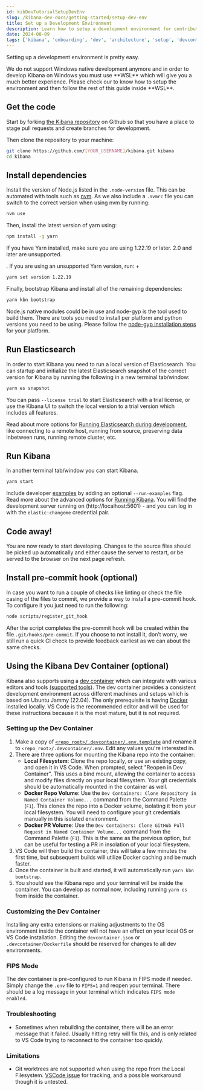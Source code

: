 ```yaml
---
id: kibDevTutorialSetupDevEnv
slug: /kibana-dev-docs/getting-started/setup-dev-env
title: Set up a Development Environment
description: Learn how to setup a development environment for contributing to the Kibana repository
date: 2024-08-09
tags: ['kibana', 'onboarding', 'dev', 'architecture', 'setup', 'devcontainer']
---
```


Setting up a development environment is pretty easy.

<DocCallOut title="A note about Windows">
  We do not support Windows native development anymore and in order to develop Kibana on Windows you must use **WSL** which will give you a much better experience.
  Please check our <DocLink id="kibDevTutorialSetupWindowsDevWSL" text="tutorial"/> to know how to setup the environment and then follow the rest of this guide inside **WSL**.
</DocCallOut>

## Get the code

Start by forking [the Kibana repository](https://github.com/elastic/kibana) on Github so that you have a place to stage pull requests and create branches for development.

Then clone the repository to your machine:

```sh
git clone https://github.com/[YOUR_USERNAME]/kibana.git kibana
cd kibana
```

## Install dependencies

Install the version of Node.js listed in the `.node-version` file. This can be automated with tools such as [nvm](https://github.com/creationix/nvm). As we also include a `.nvmrc` file you can switch to the correct version when using nvm by running:

```sh
nvm use
```

Then, install the latest version of yarn using:

```sh
npm install -g yarn
```

If you have Yarn installed, make sure you are using 1.22.19 or later. 2.0 and later are unsupported.

. If you are using an unsupported Yarn version, run:
+
```sh
yarn set version 1.22.19
```

Finally, bootstrap Kibana and install all of the remaining dependencies:

```sh
yarn kbn bootstrap
```

Node.js native modules could be in use and node-gyp is the tool used to build them. There are tools you need to install per platform and python versions you need to be using. Please follow the [node-gyp installation steps](https://github.com/nodejs/node-gyp#installation) for your platform.

## Run Elasticsearch

In order to start Kibana you need to run a local version of Elasticsearch. You can startup and initialize the latest Elasticsearch snapshot of the correct version for Kibana by running the following in a new terminal tab/window:

```sh
yarn es snapshot
```

You can pass `--license trial` to start Elasticsearch with a trial license, or use the Kibana UI to switch the local version to a trial version which includes all features.

Read about more options for [Running Elasticsearch during development](https://www.elastic.co/guide/en/kibana/current/running-elasticsearch.html), like connecting to a remote host, running from source, preserving data inbetween runs, running remote cluster, etc.

## Run Kibana

In another terminal tab/window you can start Kibana.

```sh
yarn start
```

Include developer [examples](https://github.com/elastic/kibana/tree/main/examples) by adding an optional `--run-examples` flag. Read more about the advanced options for [Running Kibana](https://www.elastic.co/guide/en/kibana/current/running-kibana-advanced.html).
You will find the development server running on (http://localhost:5601) - and you can log in with the `elastic:changeme` credential pair.

## Code away!

You are now ready to start developing. 
Changes to the source files should be picked up automatically and either cause the server to restart, or be served to the browser on the next page refresh.

## Install pre-commit hook (optional)

In case you want to run a couple of checks like linting or check the file casing of the files to commit, we provide a way to install a pre-commit hook. To configure it you just need to run the following:

```sh
node scripts/register_git_hook
```

After the script completes the pre-commit hook will be created within the file `.git/hooks/pre-commit`. If you choose to not install it, don’t worry, we still run a quick CI check to provide feedback earliest as we can about the same checks.

## Using the Kibana Dev Container (optional)

Kibana also supports using a [dev container](https://containers.dev/) which can integrate with various editors and tools [(supported tools)](https://containers.dev/supporting). The dev container provides a consistent development environment across different machines and setups which is based on Ubuntu Jammy (22.04). The only prerequisite is having [Docker](https://www.docker.com/) installed locally. VS Code is the recommended editor and will be used for these instructions because it is the most mature, but it is not required.

### Setting up the Dev Container

1. Make a copy of [`<repo_root>/.devcontainer/.env.template`](https://github.com/elastic/kibana/blob/main/.devcontainer/.env.template) and rename it to `<repo_root>/.devcontainer/.env`. Edit any values you're interested in.
1. There are three options for mounting the Kibana repo into the container:
    - **Local Filesystem**: Clone the repo locally, or use an existing copy, and open it in VS Code. When prompted, select "Reopen in Dev Container". This uses a bind mount, allowing the container to access and modify files directly on your local filesystem. Your git credentials should be automatically mounted in the container as well. 
    - **Docker Repo Volume**: Use the `Dev Containers: Clone Repository in Named Container Volume...` command from the Command Palette (`F1`). This clones the repo into a Docker volume, isolating it from your local filesystem. You will need to configure your git credentials manually in this isolated environment.
    - **Docker PR Volume**: Use the `Dev Containers: Clone GitHub Pull Request in Named Container Volume...` command from the Command Palette (`F1`). This is the same as the previous option, but can be useful for testing a PR in insolation of your local filesystem.
1. VS Code will then build the container, this will take a few minutes the first time, but subsequent builds will utilize Docker caching and be much faster.
1. Once the container is built and started, it will automatically run `yarn kbn bootstrap`.
1. You should see the Kibana repo and your terminal will be inside the container. You can develop as normal now, including running `yarn es` from inside the container.

### Customizing the Dev Container

Installing any extra extensions or making adjustments to the OS environment inside the container will not have an effect on your local OS or VS Code installation. Editing the `devcontainer.json` or `.devcontainer/Dockerfile` should be reserved for changes to all dev environments.

### FIPS Mode

The dev container is pre-configured to run Kibana in FIPS mode if needed. Simply change the `.env` file to `FIPS=1` and reopen your terminal. There should be a log message in your terminal which indicates `FIPS mode enabled`.

### Troubleshooting

- Sometimes when rebuilding the container, there will be an error message that it failed. Usually hitting retry will fix this, and is only related to VS Code trying to reconnect to the container too quickly.

### Limitations

- Git worktrees are not supported when using the repo from the Local Filesystem. [VSCode issue](https://github.com/microsoft/vscode/issues/68038) for tracking, and a possible workaround though it is untested.